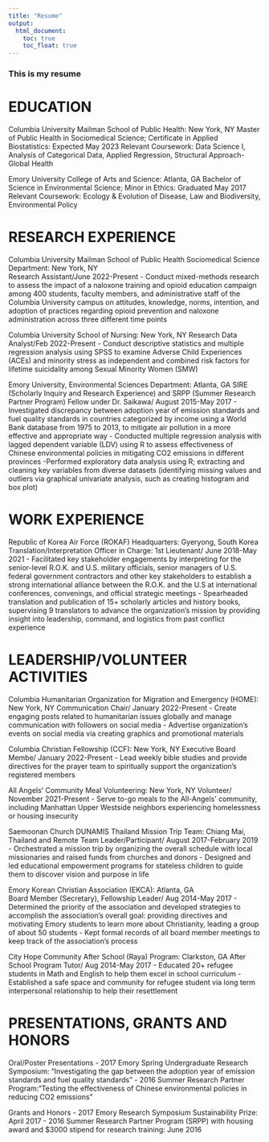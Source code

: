 ```yaml
---
title: "Resume"
output: 
  html_document:
    toc: true
    toc_float: true
---
```


### This is my resume

# EDUCATION													 
Columbia University Mailman School of Public Health: New York, NY
Master of Public Health in Sociomedical Science; Certificate in Applied Biostatistics: Expected May 2023
Relevant Coursework: Data Science I, Analysis of Categorical Data, Applied Regression, Structural Approach-Global Health

Emory University College of Arts and Science: Atlanta, GA
Bachelor of Science in Environmental Science; Minor in Ethics: Graduated May 2017
Relevant Coursework: Ecology & Evolution of Disease, Law and Biodiversity, Environmental Policy

# RESEARCH EXPERIENCE                                                             						
Columbia University Mailman School of Public Health Sociomedical Science Department: New York, NY                                           
Research Assistant/June 2022-Present
- Conduct mixed-methods research to assess the impact of a naloxone training and opioid education campaign among 400 students, faculty members, and administrative staff of the Columbia University campus on attitudes, knowledge, norms, intention, and adoption of practices regarding opioid prevention and naloxone administration across three different time points

Columbia University School of Nursing: New York, NY
Research Data Analyst/Feb 2022-Present
- Conduct descriptive statistics and multiple regression analysis using SPSS to examine Adverse Child Experiences (ACEs) and minority stress as independent and combined risk factors for lifetime suicidality among Sexual Minority Women (SMW)

Emory University, Environmental Sciences Department: Atlanta, GA
SIRE (Scholarly Inquiry and Research Experience) and SRPP (Summer Research Partner Program) Fellow under Dr. Saikawa/ August 2015-May 2017
- Investigated discrepancy between adoption year of emission standards and fuel quality standards in countries categorized by income using a World Bank database from 1975 to 2013, to mitigate air pollution in a more effective and appropriate way
- Conducted multiple regression analysis with lagged dependent variable (LDV) using R to assess effectiveness of Chinese environmental policies in mitigating CO2 emissions in different provinces
-Performed exploratory data analysis using R; extracting and cleaning key variables from diverse datasets (identifying missing values and outliers via graphical univariate analysis, such as creating histogram and box plot)

# WORK EXPERIENCE                       										
Republic of Korea Air Force (ROKAF) Headquarters: Gyeryong, South Korea
Translation/Interpretation Officer in Charge: 1st Lieutenant/ June 2018-May 2021
- Facilitated key stakeholder engagements by interpreting for the senior-level R.O.K. and U.S. military officials, senior managers of U.S. federal government contractors and other key stakeholders to establish a strong international alliance between the R.O.K. and the U.S at international conferences, convenings, and official strategic meetings
- Spearheaded translation and publication of 15+ scholarly articles and history books, supervising 9 translators to advance the organization’s mission by providing insight into leadership, command, and logistics from past conflict experience

# LEADERSHIP/VOLUNTEER ACTIVITIES                                         						
Columbia Humanitarian Organization for Migration and Emergency (HOME): New York, NY
Communication Chair/ January 2022-Present
- Create engaging posts related to humanitarian issues globally and manage communication with followers on social media
- Advertise organization’s events on social media via creating graphics and promotional materials 

Columbia Christian Fellowship (CCF): New York, NY
Executive Board Membe/ January 2022-Present
- Lead weekly bible studies and provide directives for the prayer team to spiritually support the organization’s registered members

All Angels’ Community Meal Volunteering: New York, NY
Volunteer/ November 2021-Present
- Serve to-go meals to the All-Angels’ community, including Manhattan Upper Westside neighbors experiencing homelessness or housing insecurity

Saemoonan Church DUNAMIS Thailand Mission Trip Team: Chiang Mai, Thailand and Remote
Team Leader/Participant/ August 2017-February 2019  
- Orchestrated a mission trip by organizing the overall schedule with local missionaries and raised funds from churches and donors
- Designed and led educational empowerment programs for stateless children to guide them to discover vision and purpose in life

Emory Korean Christian Association (EKCA): Atlanta, GA      
Board Member (Secretary), Fellowship Leader/ Aug 2014-May 2017
- Determined the priority of the association and developed strategies to accomplish the association's overall goal: providing directives and motivating Emory students to learn more about Christianity, leading a group of about 50 students 
- Kept formal records of all board member meetings to keep track of the association's process

City Hope Community After School (Raya) Program: Clarkston, GA
After School Program Tutor/ Aug 2014-May 2017
- Educated 20+ refugee students in Math and English to help them excel in school curriculum 
- Established a safe space and community for refugee student via long term interpersonal relationship to help their resettlement

# PRESENTATIONS, GRANTS AND HONORS									
Oral/Poster Presentations
- 2017 Emory Spring Undergraduate Research Symposium: "Investigating the gap between the adoption year of emission standards and fuel quality standards" 
- 2016 Summer Research Partner Program:"Testing the effectiveness of Chinese environmental policies in reducing CO2 emissions”

Grants and Honors
- 2017 Emory Research Symposium Sustainability Prize: April 2017
- 2016 Summer Research Partner Program (SRPP) with housing award and $3000 stipend for research training: June 2016
